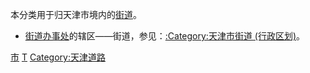 {{Commonscat|Streets in Tianjin}}
本分类用于归天津市境内的[[街道|街道]]。

*[[街道办事处|街道办事处]]的辖区——街道，参见：[[:Category:天津市街道_(行政区划)|:Category:天津市街道 (行政区划)]]。

[[Category:中国各省街道|市]]
[[Category:中国各城市街道|T]]
[[Category:天津道路|Category:天津道路]]